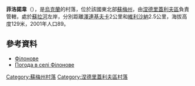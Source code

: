 {{coord|50|50|30|N|34|3|59|E|scale:100000_region:UA|display=title}}

'''菲洛諾韋'''（{{lang-uk|Філонове}}），是[[烏克蘭|烏克蘭]]的村落，位於該國東北部[[蘇梅州|蘇梅州]]，由[[涅德里蓋利夫區|涅德里蓋利夫區]]負責管轄，處於[[蘇拉河_(第聶伯河支流)|蘇拉河]]左岸，分別距離[[澤連基夫卡_(涅德里蓋利夫區)|澤連基夫卡]]2公里和[[維利沙納_(涅德里蓋利夫區)|維利沙納]]2.5公里，海拔高度129米，2001年人口89。

==參考資料==
*[http://w1.c1.rada.gov.ua/pls/z7502/A005?rdat1=02.02.2010&rf7571=29545 Філонове]{{dead link|date=2018年4月 |bot=InternetArchiveBot |fix-attempted=yes }}
* [http://weather.in.ua/ua/symskaja/27159 Погода в селі Філонове] {{Wayback|url=http://weather.in.ua/ua/symskaja/27159 |date=20111219215804 }}

{{DEFAULTSORT:Філонове}}
[[Category:蘇梅州村落|Category:蘇梅州村落]]
[[Category:涅德里蓋利夫區村落|Category:涅德里蓋利夫區村落]]


{{Sumy-geo-stub}}